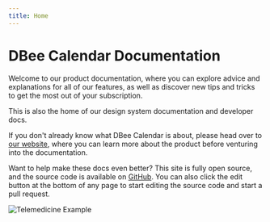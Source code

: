 ```yaml
---
title: Home
---
```



# DBee Calendar Documentation

Welcome to our product documentation, where you can explore advice and explanations for all of our features, as well as discover new tips and tricks to get the most out of your subscription.

This is also the home of our design system documentation and developer docs.

If you don't already know what DBee Calendar is about, please head over to [our website](https://cal.com), where you can learn more about the product before venturing into the documentation.

Want to help make these docs even better? This site is fully open source, and the source code is available on [GitHub](https://github.com/calcom/cal.com/tree/main/apps/docs). You can also click the edit button at the bottom of any page to start editing the source code and start a pull request.

<Bleed>![Telemedicine Example](https://cal.com/telemedicine-example.svg)</Bleed>
